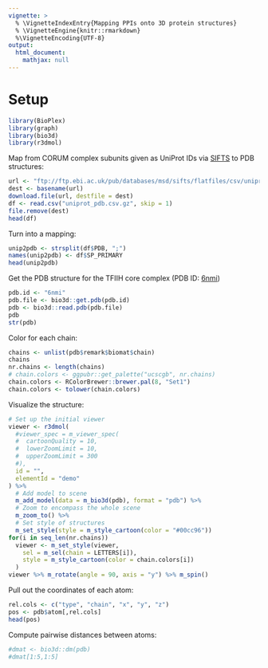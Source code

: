 ```yaml
---
vignette: >
  % \VignetteIndexEntry{Mapping PPIs onto 3D protein structures}
  % \VignetteEngine{knitr::rmarkdown}
  %\VignetteEncoding{UTF-8}
output:
  html_document:
    mathjax: null   
---
```


# Setup

```r
library(BioPlex)
library(graph)
library(bio3d)
library(r3dmol)
```

Map from CORUM complex subunits given as UniProt IDs 
via [SIFTS](https://www.ebi.ac.uk/pdbe/docs/sifts/quick.html) to PDB structures:

```r
url <- "ftp://ftp.ebi.ac.uk/pub/databases/msd/sifts/flatfiles/csv/uniprot_pdb.csv.gz"
dest <- basename(url)
download.file(url, destfile = dest)
df <- read.csv("uniprot_pdb.csv.gz", skip = 1)
file.remove(dest)
head(df)
```

Turn into a mapping:

```r
unip2pdb <- strsplit(df$PDB, ";")
names(unip2pdb) <- df$SP_PRIMARY
head(unip2pdb)
```

Get the PDB structure for the TFIIH core complex 
(PDB ID: [6nmi](https://www.rcsb.org/structure/6NMI))

```r
pdb.id <- "6nmi"
pdb.file <- bio3d::get.pdb(pdb.id)
pdb <- bio3d::read.pdb(pdb.file)
pdb
str(pdb)
```

Color for each chain:

```r
chains <- unlist(pdb$remark$biomat$chain)
chains
nr.chains <- length(chains)
# chain.colors <- ggpubr::get_palette("ucscgb", nr.chains)
chain.colors <- RColorBrewer::brewer.pal(8, "Set1")
chain.colors <- tolower(chain.colors)
```

Visualize the structure:

```r
# Set up the initial viewer
viewer <- r3dmol(
  #viewer_spec = m_viewer_spec(
  #  cartoonQuality = 10,
  #  lowerZoomLimit = 10,
  #  upperZoomLimit = 300
  #),
  id = "",
  elementId = "demo"
) %>%
  # Add model to scene
  m_add_model(data = m_bio3d(pdb), format = "pdb") %>%
  # Zoom to encompass the whole scene
  m_zoom_to() %>%
  # Set style of structures
  m_set_style(style = m_style_cartoon(color = "#00cc96"))
for(i in seq_len(nr.chains))
  viewer <- m_set_style(viewer,
    sel = m_sel(chain = LETTERS[i]),
    style = m_style_cartoon(color = chain.colors[i])
  ) 
viewer %>% m_rotate(angle = 90, axis = "y") %>% m_spin()
```

Pull out the coordinates of each atom:

```r
rel.cols <- c("type", "chain", "x", "y", "z")
pos <- pdb$atom[,rel.cols]
head(pos)
```

Compute pairwise distances between atoms:

```r
#dmat <- bio3d::dm(pdb)
#dmat[1:5,1:5]
```
